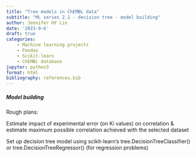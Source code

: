 ```yaml
---
title: "Tree models in ChEMBL data"
subtitle: "ML series 2.1 - decision tree - model building"
author: Jennifer HY Lin
date: '2023-9-6'
draft: true
categories: 
    - Machine learning projects
    - Pandas
    - Scikit-learn
    - ChEMBL database
jupyter: python3
format: html
bibliography: references.bib
---
```


##### **Model building**

Rough plans:

Estimate impact of experimental error (on Ki values) on correlation & estimate maximum possible correlation achieved with the selected dataset

Set up decision tree model using scikit-learn's tree.DecisionTreeClassifier() or tree.DecisionTreeRegressor() (for regression problems)
